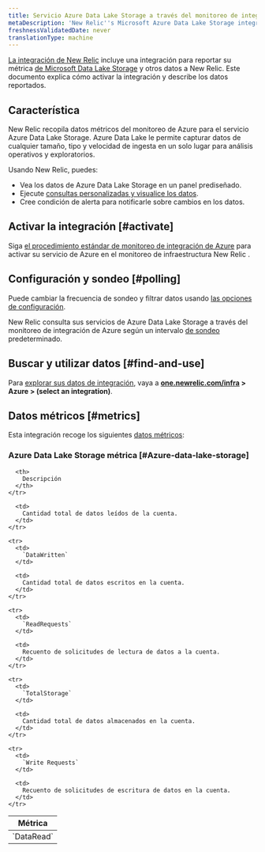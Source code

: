 ```yaml
---
title: Servicio Azure Data Lake Storage a través del monitoreo de integración de Azure
metaDescription: 'New Relic''s Microsoft Azure Data Lake Storage integration: what data it reports and how to enable it.'
freshnessValidatedDate: never
translationType: machine
---
```


[La integración de New Relic](/docs/infrastructure/integrations-getting-started/getting-started/introduction-infrastructure-integrations) incluye una integración para reportar su métrica [de Microsoft Data Lake Storage](https://learn.microsoft.com/en-us/azure/data-lake-store) y otros datos a New Relic. Este documento explica cómo activar la integración y describe los datos reportados.

## Característica

New Relic recopila datos métricos del monitoreo de Azure para el servicio Azure Data Lake Storage. Azure Data Lake le permite capturar datos de cualquier tamaño, tipo y velocidad de ingesta en un solo lugar para análisis operativos y exploratorios.

Usando New Relic, puedes:

* Vea los datos de Azure Data Lake Storage en un panel prediseñado.
* Ejecute [consultas personalizadas y visualice los datos](/docs/infrastructure/integrations-getting-started/getting-started/use-integration-data-new-relic-insights).
* Cree condición de alerta para notificarle sobre cambios en los datos.

## Activar la integración [#activate]

Siga [el procedimiento estándar de monitoreo de integración de Azure](/docs/infrastructure/microsoft-azure-integrations/azure-integrations-list/azure-monitor) para activar su servicio de Azure en el monitoreo de infraestructura New Relic .

## Configuración y sondeo [#polling]

Puede cambiar la frecuencia de sondeo y filtrar datos usando [las opciones de configuración](/docs/infrastructure/microsoft-azure-integrations/azure-integrations-list/azure-monitor/#settings).

New Relic consulta sus servicios de Azure Data Lake Storage a través del monitoreo de integración de Azure según un intervalo [de sondeo](/docs/infrastructure/microsoft-azure-integrations/azure-integrations-list/azure-monitor/#settings) predeterminado.

## Buscar y utilizar datos [#find-and-use]

Para [explorar sus datos de integración](/docs/infrastructure/integrations/find-use-infrastructure-integration-data), vaya a <DNT>**[one.newrelic.com/infra](https://one.newrelic.com/infra) > Azure > (select an integration)**</DNT>.

## Datos métricos [#metrics]

Esta integración recoge los siguientes [datos métricos](/docs/infrastructure/integrations-getting-started/getting-started/understand-integration-data-data-types#metric):

### Azure Data Lake Storage métrica [#Azure-data-lake-storage]

<table>
  <thead>
    <tr>
      <th style={{ width: "300px" }}>
        Métrica
      </th>

      <th>
        Descripción
      </th>
    </tr>
  </thead>

  <tbody>
    <tr>
      <td>
        `DataRead`
      </td>

      <td>
        Cantidad total de datos leídos de la cuenta.
      </td>
    </tr>

    <tr>
      <td>
        `DataWritten`
      </td>

      <td>
        Cantidad total de datos escritos en la cuenta.
      </td>
    </tr>

    <tr>
      <td>
        `ReadRequests`
      </td>

      <td>
        Recuento de solicitudes de lectura de datos a la cuenta.
      </td>
    </tr>

    <tr>
      <td>
        `TotalStorage`
      </td>

      <td>
        Cantidad total de datos almacenados en la cuenta.
      </td>
    </tr>

    <tr>
      <td>
        `Write Requests`
      </td>

      <td>
        Recuento de solicitudes de escritura de datos en la cuenta.
      </td>
    </tr>
  </tbody>
</table>

